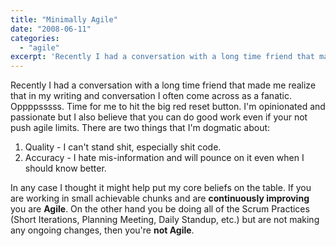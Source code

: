 ```yaml
---
title: "Minimally Agile"
date: "2008-06-11"
categories: 
  - "agile"
excerpt: 'Recently I had a conversation with a long time friend that made me realize that in my'
---
```


Recently I had a conversation with a long time friend that made me realize that in my writing and conversation I often come across as a fanatic. Oppppsssss. Time for me to hit the big red reset button. I'm opinionated and passionate but I also believe that you can do good work even if your not push agile limits. There are two things that I'm dogmatic about:

1. Quality - I can't stand shit, especially shit code.
2. Accuracy - I hate mis-information and will pounce on it even when I should know better.

In any case I thought it might help put my core beliefs on the table. If you are working in small achievable chunks and are **continuously improving** you are **Agile**. On the other hand you be doing all of the Scrum Practices (Short Iterations, Planning Meeting, Daily Standup, etc.) but are not making any ongoing changes, then you're **not Agile**.

